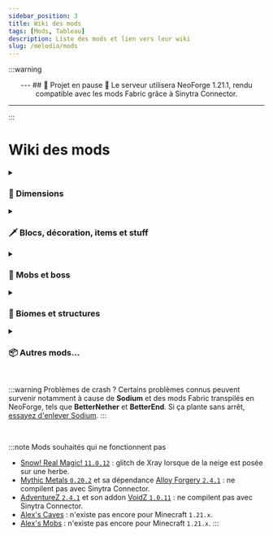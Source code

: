 ```yaml
---
sidebar_position: 3
title: Wiki des mods
tags: [Mods, Tableau]
description: Liste des mods et lien vers leur wiki
slug: /melodia/mods
---
```


:::warning &nbsp;
<center>
---
## 🚧 Projet en pause 🚧
Le serveur utilisera NeoForge 1.21.1, rendu compatible avec les mods Fabric grâce à Sinytra Connector.

---
</center>
:::


# Wiki des mods

<details className="accordion" id="dimensions">
<summary><h3>🌌 Dimensions</h3></summary>
<DocsTable data={[
    ['Deeper and Darker', 'https://modrinth.com/mod/deeperdarker', '1.3.1', 'Github Wiki', 'https://github.com/KyaniteMods/DeeperAndDarker/wiki', false],
    ['Eternal Starlight', 'https://modrinth.com/mod/eternal-starlight', '0.1.16', '', '', false],
    ['The Aether', 'https://modrinth.com/mod/aether', '1.5.1-beta.3', 'wiki.gg', 'https://aether.wiki.gg/wiki/Aether_Wiki', true],
    ['The Bumblezone', 'https://modrinth.com/mod/the-bumblezone', '7.7.3', 'Github Wiki', 'https://github.com/TelepathicGrunt/Bumblezone/wiki', false],
    ['The Twilight Forest', 'https://www.curseforge.com/minecraft/mc-mods/the-twilight-forest', '4.6.2790', 'benimatic.com', 'http://benimatic.com/tfwiki/index.php/Main_Page', true],
    ['The Undergarden', 'https://modrinth.com/mod/the-undergarden', '0.8.22', 'Fandom', 'https://the-undergarden-mod.fandom.com/wiki/The_Undergarden_Mod_Wiki', false],
]}/>
</details>

<details className="accordion" id="items">
<summary><h3>🗡️ Blocs, décoration, items et stuff</h3></summary>
<DocsTable data={[
    ['Advanced Netherite', 'https://modrinth.com/mod/advanced-netherite', '2.1.6', 'Github Wiki', 'https://github.com/Autovw/AdvancedNetherite/wiki/Crafting-Recipes', false],
    ['Amendments', 'https://modrinth.com/mod/amendments', '1.2.19', 'Github Wiki', 'https://github.com/MehVahdJukaar/Supplementaries/wiki/Amendments', true],
    ['Aquaculture 2', 'https://www.curseforge.com/minecraft/mc-mods/aquaculture', '2.7.10', 'Github Wiki', 'https://github.com/TeamMetallurgy/Aquaculture/wiki/Fish', false],
    ['Artifacts', 'https://modrinth.com/mod/artifacts', '12.0.5', 'Github Wiki', 'https://github.com/ochotonida/artifacts/wiki/Items', false],
    ['Aurelj\'s Paintings', 'https://modrinth.com/mod/aureljs-paintings', '1.0.4', '', '', false],
    ['Biomes O\' Plenty', 'https://modrinth.com/mod/biomes-o-plenty', '21.1.0.6', '', '', true],
    ['Chipped', 'https://modrinth.com/mod/chipped', '4.0.2', 'Fandom', 'https://chipped.fandom.com/wiki/Chipped_Wiki', true],
    ['Enchants Plus', 'https://modrinth.com/datapack/enchants-plus', '1.2', 'Modrinth', 'https://modrinth.com/datapack/enchants-plus', true],
    ['Explorer\'s Compass', 'https://modrinth.com/mod/explorers-compass', '3.0.2', '', '', true],
    ['Farmer\'s Delight', 'https://www.curseforge.com/minecraft/mc-mods/farmers-delight', '1.2.4a', 'Github Wiki', 'https://github.com/vectorwing/FarmersDelight/wiki/Getting-Started', true],
    ['Handcrafted', 'https://modrinth.com/mod/handcrafted', '4.0.2', '', '', false],
    ['Immersive Ores', 'https://modrinth.com/mod/immersive-ores', '0.1', '', '', false],
    ['Nature\'s Compass', 'https://modrinth.com/mod/natures-compass', '3.0.3', '', '', true],
    ['Nether Chested', 'https://modrinth.com/mod/new-nether-chest', '21.1.0', '', '', false],
    ['Netherite Extras', 'https://modrinth.com/mod/netherite-extras', '0.4.0', '', '', false],
    ['Relics', 'https://modrinth.com/mod/relics-mod', '0.9.2.0', '', '', true],
    ['RPG Series - Archers', 'https://modrinth.com/mod/archers', '2.1.1', '', '', true],
    ['RPG Series - Gazebos', 'https://modrinth.com/mod/gazebos', '2.0.0', '', '', false],
    ['RPG Series - Jewelry', 'https://modrinth.com/mod/jewelry', '2.0.2', '', '', false],
    ['RPG Series - Paladins & Priests', 'https://modrinth.com/mod/paladins-and-priests', '2.1.1', '', '', true],
    ['RPG Series - Rogues & Warriors', 'https://modrinth.com/mod/rogues-and-warriors', '2.1.0', '', '', true],
    ['RPG Series - Wizards', 'https://modrinth.com/mod/wizards', '2.1.0', '', '', true],
    ['Runes', 'https://modrinth.com/mod/runes', '1.0.3', '', '', false],
    ['Spellbound Weapons (Data Pack)', 'https://modrinth.com/datapack/spellbound-weapons', '4.1.0c', 'Github Wiki', 'https://github.com/SpluoSplatus/Spellbound-Weapons/wiki', false],
    ['Stoneworks', 'https://modrinth.com/mod/stoneworks', '21.1.0', '', '', false],
]}/>
</details>

<details className="accordion" id="mobs">
<summary><h3>🧟 Mobs et boss</h3></summary>
<DocsTable data={[
    ['Bagus Mob', 'https://www.curseforge.com/minecraft/mc-mods/bagus-mob', '7.2.0', '', '', false],
    ['Bosses of Mass Destruction [BOMD]', 'https://modrinth.com/mod/bosses-of-mass-destruction', '1.10.2', 'Minecraft Guides', 'https://www.minecraft-guides.com/mod/bosses-of-mass-destruction/', false],
    ['Creeper Overhaul', 'https://modrinth.com/mod/creeper-overhaul', '4.0.5', '', '', false],
    ['Earth Mobs', 'https://www.curseforge.com/minecraft/mc-mods/earth-mobs', '19.0.2', '', '', false],
    ['Enderman Overhaul', 'https://modrinth.com/mod/enderman-overhaul', '2.0.0', '', '', false],
    ['Ender Zoology', 'https://modrinth.com/mod/ender-zoology', '21.1.2', '', '', false],
    ['Friends & Foes', 'https://modrinth.com/mod/friends-and-foes-forge', '3.0.5', 'Github Wiki', 'https://github.com/Faboslav/friends-and-foes/wiki', true],
    ['Hunter\'s Return', 'https://modrinth.com/mod/hunters-return', '18.1.0', '', '', false],
    ['Illager Invasion', 'https://modrinth.com/mod/illager-invasion', '21.1.2', '', '', true],
    ['Knight Quest', 'https://modrinth.com/mod/knight-quest', '1.7.1', 'Modrinth', 'https://modrinth.com/mod/knight-quest', true],
    ['Mobs of Mythology', 'https://modrinth.com/mod/mobs-of-mythology', '2.0.5', '', '', false],
    ['Monster Plus', 'https://www.curseforge.com/minecraft/mc-mods/monster-plus', '1.1.9.0', 'CurseForge', 'https://www.curseforge.com/minecraft/mc-mods/monster-plus', true],
    ['Mutant Monsters', 'https://modrinth.com/mod/mutant-monsters', '21.1.0', '', '', false],
    ['Safro\'s Mobs', 'https://www.curseforge.com/minecraft/mc-mods/safros-mobs', '0.1.2', '', '', false],
    ['True Ending: Ender Dragon Overhaul (Data Pack)', 'https://modrinth.com/datapack/true-ending', '1.1.2d', '', '', false],
    ['Useless Reptile', 'https://modrinth.com/mod/useless-reptile', '0.8.3', 'Modrinth', 'https://modrinth.com/mod/useless-reptile', true],
]}/>
</details>

<details className="accordion" id="biomes">
<summary><h3>🌳 Biomes et structures</h3></summary>
<DocsTable data={[
    ['Better Archeology', 'https://modrinth.com/mod/better-archeology', '1.2.1', 'Github Wiki', 'https://github.com/Pandarix/BetterArcheology/wiki', true],
    ['BetterEnd', 'https://modrinth.com/mod/betterend', '21.0.11', 'Github Wiki', 'https://github.com/paulevsGitch/BetterEnd/wiki/Biomes', true],
    ['BetterNether', 'https://modrinth.com/mod/betternether', '21.0.11', 'Github Wiki', 'https://github.com/paulevsGitch/BetterNether/wiki/Biomes', true],
    ['Comforts', 'https://modrinth.com/mod/comforts', '9.0.3', '', '', false],
    ['Infinity Cave', 'https://modrinth.com/datapack/infinity-cave', '0.6', '', '', true],
    ['Luki\'s Crazy Chambers', 'https://modrinth.com/datapack/lukis-crazy-chambers', '1.0', '', '', false],
    ['Luki\'s Grand Capitals', 'https://modrinth.com/datapack/lukis-grand-capitals', '1.0', '', '', false],
    ['Minerally', 'https://modrinth.com/mod/minerally', '1.21', '', '', false],
    ['MES - Moog\'s End Structures', 'https://modrinth.com/mod/mes-moogs-end-structures', '1.3.3', 'Modrinth', 'https://modrinth.com/mod/mes-moogs-end-structures/gallery', false],
    ['MNS - Moog\'s Nether Structures', 'https://modrinth.com/mod/mns-moogs-nether-structures', '1.0.3', 'Modrinth', 'https://modrinth.com/mod/mns-moogs-nether-structures/gallery', false],
    ['MSS - Moog\'s Soaring Structures', 'https://modrinth.com/mod/mss-moogs-soaring-structures', '1.2.5', 'Modrinth', 'https://modrinth.com/mod/mss-moogs-soaring-structures/gallery', false],
    ['MVS - Moog\'s Voyager Structures', 'https://modrinth.com/mod/moogs-voyager-structures', '4.1.5', 'Modrinth', 'https://modrinth.com/mod/moogs-voyager-structures/gallery', false],
    ['Profundis: Nine New Quality Cave Biomes', 'https://modrinth.com/mod/profundis', '1.7.1', '', '', false],
    ['Repurposed Structures', 'https://modrinth.com/mod/repurposed-structures-forge', '7.5.10', '', '', false],
    ['qrafty\'s Underground Villages (Data Pack)', 'https://modrinth.com/datapack/qraftys-bunkers', '2.2', '', '', false],
    ['Terralith', 'https://modrinth.com/datapack/terralith', '2.5.5', 'stardustlabs.miraheze.org', 'https://stardustlabs.miraheze.org/wiki/Terralith', true],
    ['Towns and Towers [T and T]', 'https://modrinth.com/mod/towns-and-towers', '1.13.2', '', '', false],
    ['Underground Bunkers', 'https://modrinth.com/mod/underground-bunkers', '1.0.4', '', '', false],
    ['Waystones', 'https://modrinth.com/mod/waystones', '2.1.4', 'mods.twelveiterations.com', 'https://mods.twelveiterations.com/mc/waystones/', true],
    ['When Dungeons Arise', 'https://modrinth.com/mod/when-dungeons-arise', '2.1.60', '', '', true],
    ['YUNG\'s Better Dungeons', 'https://modrinth.com/mod/yungs-better-dungeons', '5.1.2', '', '', false],
    ['YUNG\'s Better Mineshafts', 'https://modrinth.com/mod/yungs-better-mineshafts', '5.1.1', '', '', false],
    ['YUNG\'s Better Ocean Monuments', 'https://modrinth.com/mod/yungs-better-ocean-monuments', '4.1.1', '', '', false],
    ['YUNG\'s Better Strongholds', 'https://modrinth.com/mod/yungs-better-strongholds', '5.1.2', '', '', false],
    ['YUNG\'s Better Jungle Temples', 'https://modrinth.com/mod/yungs-better-jungle-temples', '3.1.1', '', '', false],
    ['YUNG\'s Better Witch Huts', 'https://modrinth.com/mod/yungs-better-witch-huts', '4.1.1', '', '', false],
    ['YUNG\'s Bridges', 'https://modrinth.com/mod/yungs-bridges', '5.1.1', '', '', false],
    ['YUNG\'s Extras', 'https://modrinth.com/mod/yungs-extras', '5.1.1', '', '', false],
]}/>
</details>

<details className="accordion" id="misc">
<summary><h3>📦 Autres mods...</h3></summary>
<DocsTable data={[
    ['AppleSkin', 'https://modrinth.com/mod/appleskin', '3.0.5', '', '', false],
    ['Better End Cities for BetterEnd', 'https://modrinth.com/mod/better-end-cities-for-betterend', '1.21', '', '', false],
    ['BetterEnd Crashed Ships Tweaks', 'https://modrinth.com/mod/betterend-crashed-ships-tweaks', '1.1.0', '', '', false],
    ['Better Than Bunnies', 'https://modrinth.com/mod/better-than-bunnies', '1.4.0', '', '', false],
    ['Better Than Llamas', 'https://modrinth.com/mod/better-than-llamas', '1.3.0', '', '', false],
    ['Biome Music', 'https://www.curseforge.com/minecraft/mc-mods/biome-music', '2.5', '', '', false],
    ['Charm of Undying', 'https://modrinth.com/mod/charm-of-undying', '9.1.0', '', '', false],
    ['Creeper Firework', 'https://modrinth.com/mod/creeper-firework', '2.2.0', '', '', false],
    ['Death Finder', 'https://modrinth.com/mod/death-finder', '21.1.0', '', '', false],
    ['Duckling', 'https://modrinth.com/mod/duckling', '5.0.1', '', '', false],
    ['Diagonal Fences', 'https://modrinth.com/mod/diagonal-fences', '21.1.0', '', '', false],
    ['Diagonal Walls', 'https://modrinth.com/mod/diagonal-walls', '21.1.0', '', '', false],
    ['Diagonal Windows', 'https://modrinth.com/mod/diagonal-windows', '21.1.0', '', '', false],
    ['Easy Anvils', 'https://modrinth.com/mod/easy-anvils', '21.0.0', '', '', false],
    ['Easy Magic', 'https://modrinth.com/mod/easy-magic', '21.1.0', '', '', false],
    ['Explosive Enhancement', 'https://modrinth.com/mod/explosive-enhancement', '1.2.3', '', '', false],
    ['FallingTree', 'https://modrinth.com/mod/fallingtree', '1.21.1.2', '', '', false],
    ['Farsight', 'https://www.curseforge.com/minecraft/mc-mods/farsight', '3.8', '', '', false],
    ['Farmer\'s Delight - Caves Delight', 'https://modrinth.com/mod/caves-delight', '1.0.2.3', '', '', false],
    ['Farmer\'s Delight - Deeper and Darker Delight', 'https://www.curseforge.com/minecraft/mc-mods/deeper-and-darker-delight', '1.0.2.2', '', '', false],
    ['Farmer\'s Delight - Friends&Foes Delight', 'https://modrinth.com/mod/friendsfoes-delight', '1.0.1', '', '', false],
    ['Farmer\'s Delight - Biomes O\' Plenty Delight', 'https://www.curseforge.com/minecraft/mc-mods/biomes-o-plenty-delight', '1.0.1.4', '', '', false],
    ['Farmer\'s Delight - Nature Delight', 'https://www.curseforge.com/minecraft/mc-mods/nature-delight', '1.0.0.1', '', '', false],
    ['Farmer\'s Delight - Twilight\'s Flavors & Delight', 'https://www.curseforge.com/minecraft/mc-mods/twilights-flavors-delight', '3.0.0+6', '', '', false],
    ['Farmer\'s Delight - Ocean\'s Delight', 'https://www.curseforge.com/minecraft/mc-mods/oceans-delight', '1.0.3', '', '', false],
    ['Farmer\'s Delight - Storage Delight', 'https://www.curseforge.com/minecraft/mc-mods/storage-delight-forge', '24.09.11', '', '', false],
    ['Farmers Structures', 'https://www.curseforge.com/minecraft/mc-mods/farmers-structures', '1.0.1', '', '', false],
    ['Friends&Foes - Beekeeper Hut', 'https://modrinth.com/mod/friends-and-foes-beekeeper-hut-forge', '2.0.1', '', '', false],
    ['Friends&Foes - Flowery Mooblooms', 'https://modrinth.com/mod/friends-and-foes-flowery-mooblooms-forge', '2.0.2', '', '', false],
    ['Leaves Be Gone', 'https://modrinth.com/mod/leaves-be-gone', '21.1.0', '', '', false],
    ['Legendary Tooltips', 'https://modrinth.com/mod/legendary-tooltips', '1.4.11', '', '', false],
    ['Let Sleeping Dogs Lie', 'https://modrinth.com/mod/let-sleeping-dogs-lie', '1.3.0', '', '', false],
    ['Loot Integrations', 'https://www.curseforge.com/minecraft/mc-mods/loot-integrations', '3.9', '', '', false],
    ['Loot Integrations: Randomized Loot Compatibility', 'https://www.curseforge.com/minecraft/mc-mods/vanilla-loot-addon-for-loot-integrations', '1.1', '', '', false],
    ['Loot Integrations: Yung Structures Addon', 'https://www.curseforge.com/minecraft/mc-mods/yung-structures-addon-for-loot-integrations', '1.2', '', '', false],
    ['Missing Wilds', 'https://modrinth.com/mod/missing-wilds', '1.3.2', '', '', false],
    ['MmmMmmMmmMmm', 'https://modrinth.com/mod/mmmmmmmmmmmm', '2.0.6', '', '', false],
    ['More Babies', 'https://modrinth.com/mod/more-babies', '2.0.0', '', '', false],
    ['More Mob Variants', 'https://modrinth.com/mod/more-mob-variants', '1.3.1.1', '', '', false],
    ['Nyf\'s Spiders', 'https://modrinth.com/mod/nyfs-spiders', '2.3.1', '', '', false],
    ['Repurposed Structures - Farmer\'s Delight Compat', 'https://modrinth.com/datapack/repurposed-structures-farmers-delight-compat', '7', '', '', false],
    ['Relics: Artifacts Compat', 'https://modrinth.com/mod/rar-compat', '0.6.3', '', '', false],
    ['RightClickHarvest', 'https://modrinth.com/mod/rightclickharvest', '4.4.0', '', '', false],
    ['Serene Seasons', 'https://modrinth.com/mod/serene-seasons', '10.1.0.1', '', '', false],
    ['Sound Physics Remastered', 'https://modrinth.com/mod/sound-physics-remastered', '1.4.6', '', '', false],
    ['Smarter Farmers (farmers replant)', 'https://modrinth.com/mod/smarter-farmers-farmers-replant', '2.1.4', '', '', false],
    ['Snow Pig', 'https://modrinth.com/mod/snowpig-fabric', '4.0.3', '', '', false],
    ['Trimmable Tools', 'https://modrinth.com/datapack/trimmable-tools', '2.0.3', '', '', false],
    ['Underground Rivers', 'https://modrinth.com/mod/underground-rivers', '1.0.0', '', '', false],
    ['Vein Mining', 'https://modrinth.com/mod/vein-mining', '5.0.0-beta.2', '', '', false],
    ['Visual Workbench', 'https://modrinth.com/mod/visual-workbench', '21.1.0', '', '', false],
    ['What Are They Up To (Watut)', 'https://modrinth.com/mod/what-are-they-up-to', '1.1.4', '', '', false],
    ['Xaero\'s Minimap', 'https://modrinth.com/mod/xaeros-minimap', '24.6.1', '', '', false],
    ['Xaero\'s World Map', 'https://modrinth.com/mod/xaeros-world-map', '1.39.0', '', '', false],
    ['You\'re in Grave Danger', 'https://modrinth.com/mod/yigd', '2.0.7', '', '', false],
    ['3D Skin Layers', 'https://modrinth.com/mod/3dskinlayers', '1.6.7', '', '', false],
]}/>
</details>

<br/>

:::warning Problèmes de crash ?
Certains problèmes connus peuvent survenir notamment à cause de **Sodium** et des mods Fabric transpilés en NeoForge,
tels que **BetterNether** et **BetterEnd**. Si ça plante sans arrêt, [essayez d'enlever Sodium](https://www.reddit.com/r/fabricmc/comments/1fmif7z/game_crashing_getting_block_state_missing_palette/).
:::

<br/>

:::note Mods souhaités qui ne fonctionnent pas
* [Snow! Real Magic! `11.0.12`](https://modrinth.com/mod/snow-real-magic) : glitch de Xray lorsque de la neige est posée sur une herbe.
* [Mythic Metals `0.20.2`](https://modrinth.com/mod/mythicmetals) et sa dépendance [Alloy Forgery `2.4.1`](https://modrinth.com/mod/alloy-forgery) : ne compilent pas avec Sinytra Connector.
* [AdventureZ `2.4.1`](https://modrinth.com/mod/adventurez) et son addon [VoidZ `1.0.11`](https://modrinth.com/mod/voidz) : ne compilent pas avec Sinytra Connector.
* [Alex's Caves](https://modrinth.com/mod/alexs-caves) : n'existe pas encore pour Minecraft `1.21.x`.
* [Alex's Mobs](https://modrinth.com/mod/alexs-mobs) : n'existe pas encore pour Minecraft `1.21.x`.
:::